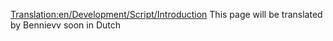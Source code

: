 [[Translation:en/Development/Script/Introduction]]
This page will be translated by Bennievv soon in Dutch